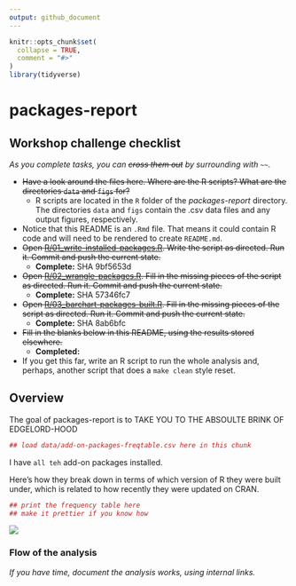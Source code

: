 ```yaml
---
output: github_document
---
```


<!-- README.md is generated from README.Rmd. Please edit that file -->

```r
knitr::opts_chunk$set(
  collapse = TRUE,
  comment = "#>"
)
library(tidyverse)
```

# packages-report

## Workshop challenge checklist

*As you complete tasks, you can ~~cross them out~~ by surrounding with `~~`.*

* ~~Have a look around the files here. Where are the R scripts? What are the directories `data` and `figs` for?~~
    - R scripts are located in the `R` folder of the *packages-report* directory. The directories `data` and `figs` contain the .csv data files and any output figures, respectively.
* Notice that this README is an `.Rmd` file. That means it could contain R code and will need to be rendered to create `README.md`.
* ~~Open [R/01_write-installed-packages.R](R/01_write-installed-packages.R). Write the script as directed. Run it. Commit and push the current state.~~
    - **Complete:** SHA 9bf5653d
* ~~Open [R/02_wrangle-packages.R](R/02_wrangle-packages.R). Fill in the missing pieces of the script as directed. Run it. Commit and push the current state.~~
    - **Complete:** SHA 57346fc7
* ~~Open [R/03_barchart-packages-built.R](R/03_barchart-packages-built.R). Fill in the missing pieces of the script as directed. Run it. Commit and push the current state.~~
    - **Complete:** SHA 8ab6bfc
* ~~Fill in the blanks below in this README, using the results stored elsewhere.~~
    - **Completed:** 
* If you get this far, write an R script to run the whole analysis and, perhaps, another script that does a `make clean` style reset.

## Overview

The goal of packages-report is to TAKE YOU TO THE ABSOULTE BRINK OF EDGELORD-HOOD

```r
## load data/add-on-packages-freqtable.csv here in this chunk
```

I have `all teh` add-on packages installed.

Here's how they break down in terms of which version of R they were built under, which is related to how recently they were updated on CRAN.

```r
## print the frequency table here
## make it prettier if you know how
```

![](figs/built-barchart.png)

### Flow of the analysis

*If you have time, document the analysis works, using internal links.*
